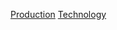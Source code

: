 {{Commons category|Sound production technology}}

[[Category:音頻電子學|Production]]
[[Category:發聲|Technology]]